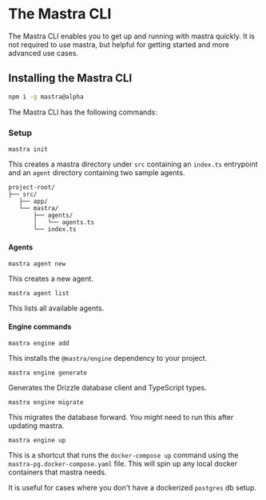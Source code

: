 # The Mastra CLI

The Mastra CLI enables you to get up and running with mastra quickly. It is not required to use mastra, but helpful for getting started and more advanced use cases.

## Installing the Mastra CLI

```bash copy
npm i -g mastra@alpha
```

The Mastra CLI has the following commands:

### Setup

`mastra init`

This creates a mastra directory under `src` containing an `index.ts` entrypoint and an `agent` directory containing two sample agents.

```text
project-root/
├── src/
   ├── app/
   └── mastra/
       ├── agents/
       │   └── agents.ts
       └── index.ts
```

#### Agents

`mastra agent new`

This creates a new agent.

`mastra agent list`

This lists all available agents.

#### Engine commands

`mastra engine add`

This installs the `@mastra/engine` dependency to your project.

`mastra engine generate`

Generates the Drizzle database client and TypeScript types.

`mastra engine migrate`

This migrates the database forward. You might need to run this after updating mastra.

`mastra engine up`

This is a shortcut that runs the `docker-compose up` command using the `mastra-pg.docker-compose.yaml` file. This will spin up any local docker containers that mastra needs.

It is useful for cases where you don't have a dockerized `postgres` db setup.
